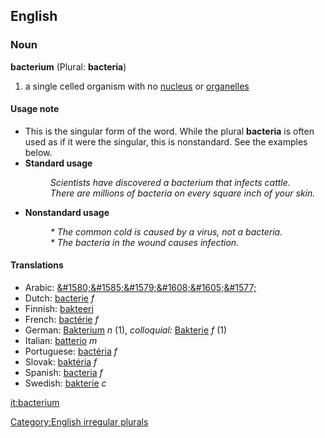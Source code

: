 ==English==
===Noun===
'''bacterium''' (Plural: '''bacteria''')

# a single celled organism with no [[nucleus]] or [[organelle]]s

====Usage note====
*This is the singular form of the word.  While the plural '''bacteria''' is often used as if it were the singular, this is nonstandard.  See the examples below.
*'''Standard usage'''
*:''Scientists have discovered a bacterium that infects cattle.''
*:''There are millions of bacteria on every square inch of your skin.''
*'''Nonstandard usage'''
*:''* The common cold is caused by a virus, not a bacteria.''
*:''* The bacteria in the wound causes infection.''

====Translations====
*Arabic: [[&#1580;&#1585;&#1579;&#1608;&#1605;&#1577;]]
*Dutch: [[bacterie]] ''f''
*Finnish: [[bakteeri]]
*French: [[bactérie]] ''f''
*German: [[Bakterium]] ''n'' (1), ''colloquial:'' [[Bakterie]] ''f'' (1)
*Italian: [[batterio]] ''m''
*Portuguese: [[bactéria]] ''f''
*Slovak: [[baktéria]] ''f''
*Spanish: [[bacteria]] ''f''
*Swedish: [[bakterie]] ''c''

[[Category:English irregular plurals]]

[[it:bacterium]]